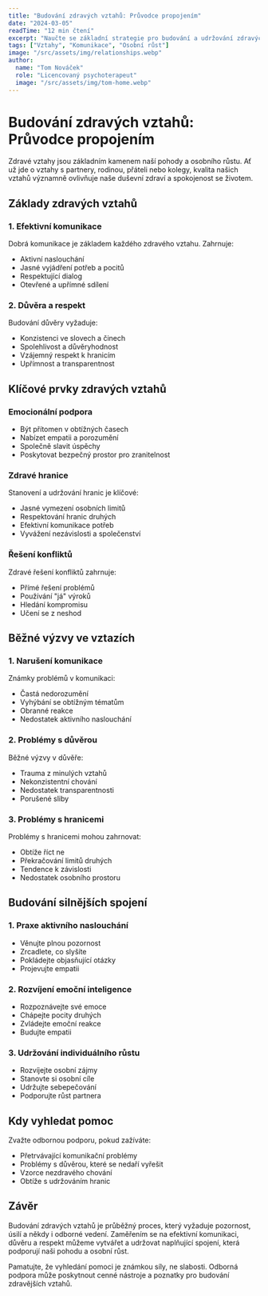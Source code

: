 ```yaml
---
title: "Budování zdravých vztahů: Průvodce propojením"
date: "2024-03-05"
readTime: "12 min čtení"
excerpt: "Naučte se základní strategie pro budování a udržování zdravých vztahů ve všech oblastech vašeho života."
tags: ["Vztahy", "Komunikace", "Osobní růst"]
image: "/src/assets/img/relationships.webp"
author:
  name: "Tom Nováček"
  role: "Licencovaný psychoterapeut"
  image: "/src/assets/img/tom-home.webp"
---
```


# Budování zdravých vztahů: Průvodce propojením

Zdravé vztahy jsou základním kamenem naší pohody a osobního růstu. Ať už jde o vztahy s partnery, rodinou, přáteli nebo kolegy, kvalita našich vztahů významně ovlivňuje naše duševní zdraví a spokojenost se životem.

## Základy zdravých vztahů

### 1. Efektivní komunikace

Dobrá komunikace je základem každého zdravého vztahu. Zahrnuje:
- Aktivní naslouchání
- Jasné vyjádření potřeb a pocitů
- Respektující dialog
- Otevřené a upřímné sdílení

### 2. Důvěra a respekt

Budování důvěry vyžaduje:
- Konzistenci ve slovech a činech
- Spolehlivost a důvěryhodnost
- Vzájemný respekt k hranicím
- Upřímnost a transparentnost

## Klíčové prvky zdravých vztahů

### Emocionální podpora

- Být přítomen v obtížných časech
- Nabízet empatii a porozumění
- Společně slavit úspěchy
- Poskytovat bezpečný prostor pro zranitelnost

### Zdravé hranice

Stanovení a udržování hranic je klíčové:
- Jasné vymezení osobních limitů
- Respektování hranic druhých
- Efektivní komunikace potřeb
- Vyvážení nezávislosti a společenství

### Řešení konfliktů

Zdravé řešení konfliktů zahrnuje:
- Přímé řešení problémů
- Používání "já" výroků
- Hledání kompromisu
- Učení se z neshod

## Běžné výzvy ve vztazích

### 1. Narušení komunikace

Známky problémů v komunikaci:
- Častá nedorozumění
- Vyhýbání se obtížným tématům
- Obranné reakce
- Nedostatek aktivního naslouchání

### 2. Problémy s důvěrou

Běžné výzvy v důvěře:
- Trauma z minulých vztahů
- Nekonzistentní chování
- Nedostatek transparentnosti
- Porušené sliby

### 3. Problémy s hranicemi

Problémy s hranicemi mohou zahrnovat:
- Obtíže říct ne
- Překračování limitů druhých
- Tendence k závislosti
- Nedostatek osobního prostoru

## Budování silnějších spojení

### 1. Praxe aktivního naslouchání

- Věnujte plnou pozornost
- Zrcadlete, co slyšíte
- Pokládejte objasňující otázky
- Projevujte empatii

### 2. Rozvíjení emoční inteligence

- Rozpoznávejte své emoce
- Chápejte pocity druhých
- Zvládejte emoční reakce
- Budujte empatii

### 3. Udržování individuálního růstu

- Rozvíjejte osobní zájmy
- Stanovte si osobní cíle
- Udržujte sebepečování
- Podporujte růst partnera

## Kdy vyhledat pomoc

Zvažte odbornou podporu, pokud zažíváte:
- Přetrvávající komunikační problémy
- Problémy s důvěrou, které se nedaří vyřešit
- Vzorce nezdravého chování
- Obtíže s udržováním hranic

## Závěr

Budování zdravých vztahů je průběžný proces, který vyžaduje pozornost, úsilí a někdy i odborné vedení. Zaměřením se na efektivní komunikaci, důvěru a respekt můžeme vytvářet a udržovat naplňující spojení, která podporují naši pohodu a osobní růst.

Pamatujte, že vyhledání pomoci je známkou síly, ne slabosti. Odborná podpora může poskytnout cenné nástroje a poznatky pro budování zdravějších vztahů. 